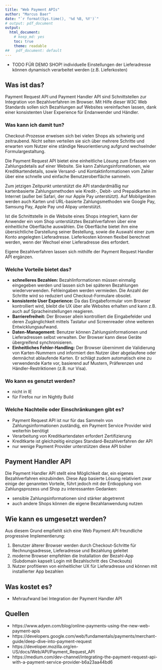 ```yaml
---
title: "Web Payment APIs"
author: "Marcus Baer"
date: "`r format(Sys.time(), '%d %B, %Y')`"
# output: pdf_document
output:
  html_document:
    # keep_md: yes
    toc: true
    theme: readable
##   pdf_document: default
---
```


- TODO FÜR DEMO SHOP! individuelle Einstellungen der Lieferadresse können dynamisch verarbeitet werden (z.B. Lieferkosten)


## Was ist das?

Payment Request API und Payment Handler API sind Schnittstellen zur Integration von Bezahlverfahren im Browser.
Mit Hilfe dieser W3C Web Standards sollen sich Bezahlungen auf Websites vereinfachen lassen, dank einer konsistenten User Experience für Endanwender und Händler.

### Was kann ich damit tun?

Checkout-Prozesse erweisen sich bei vielen Shops als schwierig und zeitraubend.
Nicht selten verteilen sie sich über mehrere Schritte und erwarten vom Nutzer eine ständige Neuorientierung aufgrund wechselnder Formulargestaltung.

Die Payment Request API bietet eine einheitliche Lösung zum Erfassen von Zahlungsdetails auf einer Website.
Sie kann Zahlungsinformationen, wie Kreditkartendetails, sowie Versand- und Kontaktinformationen vom Zahler über eine schnelle und einfache Benutzeroberfläche sammeln.

Zum jetzigen Zeitpunkt unterstützt die API standardmäßig nur kartenbasierte Zahlungsmethoden wie Kredit-, Debit- und Prepaidkarten im Internet (außer bei Safari, der nur Apple Pay unterstützt).
Auf Mobilgeräten werden auch Karten und URL-basierte Zahlungsmethoden wie Google Pay, Samsung Pay, Apple Pay und Alipay unterstützt.

Ist die Schnittstelle in die Website eines Shops integriert, kann der Anwender ein vom Shop unterstütztes Bezahlverfahren über eine einheitliche Oberfläche auswählen.
Die Oberfläche bietet ihm eine übersichtliche Darstellung seiner Bestellung, sowie die Auswahl einer zum Konto angelegten Lieferadresse.
Lieferkosten können flexibel berechnet werden, wenn der Wechsel einer Lieferadresse dies erfordert.

Eigene Bezahlverfahren lassen sich mithilfe der Payment Request Handler API ergänzen.

### Welche Vorteile bietet das?

- **schnelleres Bezahlen:** Bezahlinformationen müssen einmalig eingegeben werden und lassen sich bei späteren Bezahlungen wiederverwenden. Fehleingaben werden vermieden. Die Anzahl der Schritte wird so reduziert und Checkout-Formulare obsolet.
- **konsistente User Experience:** Da das Eingabeformular vom Browser kontrolliert wird, bleibt die UX über alle Websites erhalten und kann z.B. auch auf Spracheinstellungen reagieren.
- **Barrierefreiheit:** Der Browser allein kontrolliert die Eingabefelder und deren Zugänglichkeit mittels Tastatur und Screenreader ohne weiteren Entwicklungsaufwand.
- **Daten-Management:** Benutzer können Zahlungsinformationen und Lieferadressen selbst verwalten. Der Browser kann diese Geräte übergreifend synchronisieren.
- **Einheitliches Fehler-Handling:** Der Browser übernimmt die Validierung von Karten-Nummern und informiert den Nutzer über abgelaufene oder demnächst ablaufende Karten. Er schlägt zudem automatisch eine zu verwendende Karte vor, basierend auf Mustern, Präferenzen und Händler-Restriktionen (z.B. nur Visa).

### Wo kann es genutzt werden?

- nicht in IE
- für Firefox nur im Nightly Build

### Welche Nachteile oder Einschränkungen gibt es?

- Payment Request API ist nur für das Sammeln von Zahlungsinformationen zuständig, ein Payment Service Provider wird weiterhin benötigt
- Verarbeitung von Kreditkartendaten erfordert Zertifizierung
- Kreditkarte ist gleichzeitig einziges Standard-Bezahlverfahren der API
- nur wenige Payment Provider unterstützen diese API bisher

## Payment Handler API

Die Payment Handler API stellt eine Möglichkeit dar, ein eigenes Bezahlverfahren einzubinden.
Diese App basierte Lösung relativiert zwar einige der genannten Vorteile, führt jedoch mit der Entkopplung von Zahlungsprozess und Shop zu interessanten Gedanken:

- sensible Zahlungsinformationen sind stärker abgetrennt
- auch andere Shops können die eigene Bezahlanwendung nutzen

## Wie kann es umgesetzt werden?

Aus diesem Grund empfiehlt sich eine Web Payment API freundliche progressive Implementierung:

1. Benutzer älterer Browser werden durch Checkout-Schritte für Rechnungsadresse, Lieferadresse und Bezahlung geleitet
2. moderne Browser empfehlen die Installation der Bezahl-App (Subdomain kapselt Login mit Bezahlschritt des Checkouts)
3. Nutzer profitieren von einheitlicher UX für Lieferadresse und können mit installierter App bezahlen

## Was kostet es?

- Mehraufwand bei Integration der Payment Handler API

## Quellen

- https://www.adyen.com/blog/online-payments-using-the-new-web-payment-apis
- https://developers.google.com/web/fundamentals/payments/merchant-guide/deep-dive-into-payment-request
- https://developer.mozilla.org/en-US/docs/Web/API/Payment_Request_API
- https://medium.com/dev-channel/integrating-the-payment-request-api-with-a-payment-service-provider-b6a23aa44bd6
